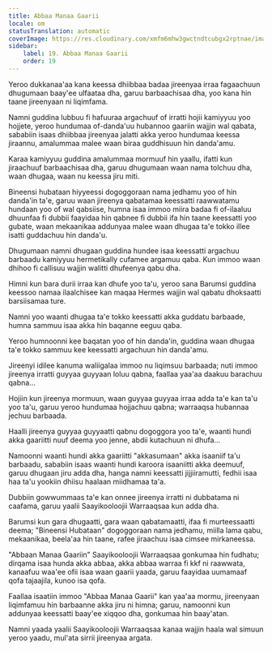 ```yaml
---
title: Abbaa Manaa Gaarii
locale: om
statusTranslation: automatic
coverImage: https://res.cloudinary.com/xmfm6mhw3gwctndtcubgx2rptnae/image/upload/v1740468922/small_cover_tratado_de_psicologia_revolucionaria_a4c0dca4e0.webp
sidebar:
    label: 19. Abbaa Manaa Gaarii
    order: 19
---
```

Yeroo dukkanaa'aa kana keessa dhiibbaa badaa jireenyaa irraa fagaachuun dhugumaan baay'ee ulfaataa dha, garuu barbaachisaa dha, yoo kana hin taane jireenyaan ni liqimfama.

Namni guddina lubbuu fi hafuuraa argachuuf of irratti hojii kamiyyuu yoo hojjete, yeroo hundumaa of-danda'uu hubannoo gaariin wajjin wal qabata, sababiin isaas dhiibbaa jireenyaa jalatti akka yeroo hundumaa keessa jiraannu, amalummaa malee waan biraa guddhisuun hin danda'amu.

Karaa kamiyyuu guddina amalummaa mormuuf hin yaallu, ifatti kun jiraachuuf barbaachisaa dha, garuu dhugumaan waan nama tolchuu dha, waan dhugaa, waan nu keessa jiru miti.

Bineensi hubataan hiyyeessi dogoggoraan nama jedhamu yoo of hin danda'in ta'e, garuu waan jireenya qabatamaa keessatti raawwatamu hundaan yoo of wal qabsiise, humna isaa immoo miira badaa fi of-ilaaluu dhuunfaa fi dubbii faayidaa hin qabnee fi dubbii ifa hin taane keessatti yoo gubate, waan mekaanikaa addunyaa malee waan dhugaa ta'e tokko illee isatti guddachuu hin danda'u.

Dhugumaan namni dhugaan guddina hundee isaa keessatti argachuu barbaadu kamiyyuu hermetikally cufamee argamuu qaba. Kun immoo waan dhihoo fi callisuu wajjin walitti dhufeenya qabu dha.

Himni kun bara durii irraa kan dhufe yoo ta'u, yeroo sana Barumsi guddina keessoo namaa ilaalchisee kan maqaa Hermes wajjin wal qabatu dhoksaatti barsiisamaa ture.

Namni yoo waanti dhugaa ta'e tokko keessatti akka guddatu barbaade, humna sammuu isaa akka hin baqanne eeguu qaba.

Yeroo humnoonni kee baqatan yoo of hin danda'in, guddina waan dhugaa ta'e tokko sammuu kee keessatti argachuun hin danda'amu.

Jireenyi idilee kanuma waliigalaa immoo nu liqimsuu barbaada; nuti immoo jireenya irratti guyyaa guyyaan loluu qabna, faallaa yaa'aa daakuu barachuu qabna...

Hojiin kun jireenya mormuun, waan guyyaa guyyaa irraa adda ta'e kan ta'u yoo ta'u, garuu yeroo hundumaa hojjachuu qabna; warraaqsa hubannaa jechuu barbaada.

Haalli jireenya guyyaa guyyaatti qabnu dogoggora yoo ta'e, waanti hundi akka gaariitti nuuf deema yoo jenne, abdii kutachuun ni dhufa...

Namoonni waanti hundi akka gaariitti "akkasumaan" akka isaaniif ta'u barbaadu, sababiin isaas waanti hundi karoora isaaniitti akka deemuuf, garuu dhugaan jiru adda dha, hanga namni keessatti jijjiiramutti, fedhii isaa haa ta'u yookiin dhiisu haalaan miidhamaa ta'a.

Dubbiin gowwummaas ta'e kan onnee jireenya irratti ni dubbatama ni caafama, garuu yaalii Saayikooloojii Warraaqsaa kun adda dha.

Barumsi kun gara dhugaatti, gara waan qabatamaatti, ifaa fi murteessaatti deema; "Bineensi Hubataan" dogoggoraan nama jedhamu, miilla lama qabu, mekaanikaa, beela'aa hin taane, rafee jiraachuu isaa cimsee mirkaneessa.

"Abbaan Manaa Gaariin" Saayikooloojii Warraaqsaa gonkumaa hin fudhatu; dirqama isaa hunda akka abbaa, akka abbaa warraa fi kkf ni raawwata, kanaafuu waa'ee ofii isaa waan gaarii yaada, garuu faayidaa uumamaaf qofa tajaajila, kunoo isa qofa.

Faallaa isaatiin immoo "Abbaa Manaa Gaarii" kan yaa'aa mormu, jireenyaan liqimfamuu hin barbaanne akka jiru ni himna; garuu, namoonni kun addunyaa keessatti baay'ee xiqqoo dha, gonkumaa hin baay'atan.

Namni yaada yaalii Saayikooloojii Warraaqsaa kanaa wajjin haala wal simuun yeroo yaadu, mul'ata sirrii jireenyaa argata.

